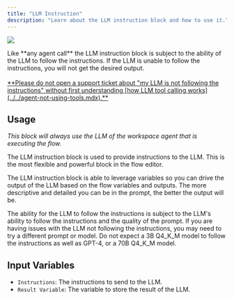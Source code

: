 ```yaml
---
title: "LLM Instruction"
description: "Learn about the LLM instruction block and how to use it."
---
```




<Image
  src="/images/agent-flows/llm-instruction.png"
  height={1080}
  width={1920}
  quality={100}
/>

<Callout type="warning" emoji="⚠️">
  Like **any agent call** the LLM instruction block is subject to the ability of
  the LLM to follow the instructions. If the LLM is unable to follow the
  instructions, you will not get the desired output.
  <br />
  <br />
  <u>
    **Please do not open a support ticket about "my LLM is not following the
    instructions" without first understanding [how LLM tool calling
    works](../../agent-not-using-tools.mdx).**
  </u>
</Callout>

## Usage

_This block will always use the LLM of the workspace agent that is executing the flow._

The LLM instruction block is used to provide instructions to the LLM. This is the most flexible and powerful block in the flow editor.

The LLM instruction block is able to leverage variables so you can drive the output of the LLM based on the flow variables and outputs. The more descriptive and detailed you can be in the prompt, the better the output will be.

The ability for the LLM to follow the instructions is subject to the LLM's ability to follow the instructions and the quality of the prompt. If you are having issues with the LLM not following the instructions, you may need to try a different prompt or model.
Do not expect a 3B Q4_K_M model to follow the instructions as well as GPT-4, or a 70B Q4_K_M model.

## Input Variables

- `Instructions`: The instructions to send to the LLM.
- `Result Variable`: The variable to store the result of the LLM.
